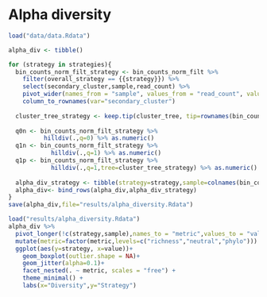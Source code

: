# Alpha diversity

```r
load("data/data.Rdata")
```

```r
alpha_div <- tibble()

for (strategy in strategies){
  bin_counts_norm_filt_strategy <- bin_counts_norm_filt %>%
    filter(overall_strategy == {{strategy}}) %>%
    select(secondary_cluster,sample,read_count) %>%
    pivot_wider(names_from = "sample", values_from = "read_count", values_fn = sum) %>%
    column_to_rownames(var="secondary_cluster")
    
  cluster_tree_strategy <- keep.tip(cluster_tree, tip=rownames(bin_counts_norm_filt_strategy))
  
  q0n <- bin_counts_norm_filt_strategy %>%
          hilldiv(.,q=0) %>% as.numeric()
  q1n <- bin_counts_norm_filt_strategy %>%
            hilldiv(.,q=1) %>% as.numeric()
  q1p <- bin_counts_norm_filt_strategy %>%
            hilldiv(.,q=1,tree=cluster_tree_strategy) %>% as.numeric()
  
  alpha_div_strategy <- tibble(strategy=strategy,sample=colnames(bin_counts_norm_filt_strategy),richness=q0n,neutral=round(q1n,3),phylo=round(q1p,3))
  alpha_div<- bind_rows(alpha_div,alpha_div_strategy)
}
save(alpha_div,file="results/alpha_diversity.Rdata")
```

```r
load("results/alpha_diversity.Rdata")
alpha_div %>%
  pivot_longer(!c(strategy,sample),names_to = "metric",values_to = "value") %>%
  mutate(metric=factor(metric,levels=c("richness","neutral","phylo"))) %>%
  ggplot(aes(y=strategy, x=value))+
    geom_boxplot(outlier.shape = NA)+
    geom_jitter(alpha=0.1)+
    facet_nested(. ~ metric, scales = "free") +
    theme_minimal() +
    labs(x="Diversity",y="Strategy")
```